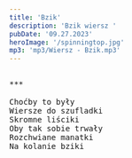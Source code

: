 ```yaml
---
title: 'Bzik'
description: 'Bzik wiersz '
pubDate: '09.27.2023'
heroImage: '/spinningtop.jpg'
mp3: 'mp3/Wiersz - Bzik.mp3'
---
```

<pre>

***

Choćby to były
Wiersze do szufladki
Skromne liściki
Oby tak sobie trwały
Rozchwiane manatki
Na kolanie bziki

</pre>
